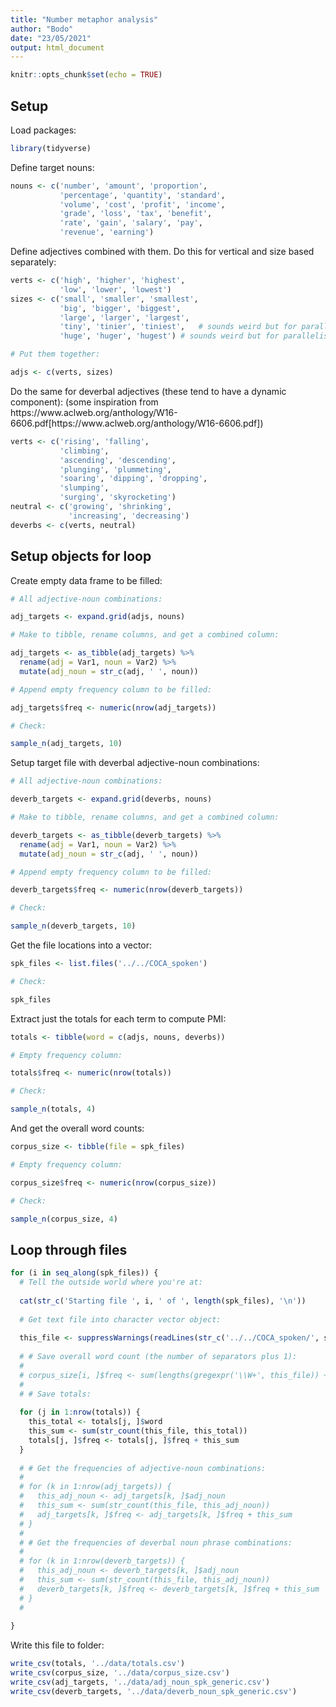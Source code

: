 ```yaml
---
title: "Number metaphor analysis"
author: "Bodo"
date: "23/05/2021"
output: html_document
---
```


```r
knitr::opts_chunk$set(echo = TRUE)
```

## Setup

Load packages:

```r
library(tidyverse)
```

Define target nouns:

```r
nouns <- c('number', 'amount', 'proportion',
           'percentage', 'quantity', 'standard',
           'volume', 'cost', 'profit', 'income',
           'grade', 'loss', 'tax', 'benefit',
           'rate', 'gain', 'salary', 'pay',
           'revenue', 'earning')
```

Define adjectives combined with them. Do this for vertical and size based separately:

```r
verts <- c('high', 'higher', 'highest',
           'low', 'lower', 'lowest')
sizes <- c('small', 'smaller', 'smallest',
           'big', 'bigger', 'biggest',
           'large', 'larger', 'largest',
           'tiny', 'tinier', 'tiniest',   # sounds weird but for parallelism
           'huge', 'huger', 'hugest') # sounds weird but for parallelism

# Put them together:

adjs <- c(verts, sizes)
```

Do the same for deverbal adjectives (these tend to have a dynamic component):
(some inspiration from https://www.aclweb.org/anthology/W16-6606.pdf[https://www.aclweb.org/anthology/W16-6606.pdf])

```r
verts <- c('rising', 'falling',
           'climbing',
           'ascending', 'descending',
           'plunging', 'plummeting',
           'soaring', 'dipping', 'dropping',
           'slumping',
           'surging', 'skyrocketing')
neutral <- c('growing', 'shrinking',
             'increasing', 'decreasing')
deverbs <- c(verts, neutral)
```

## Setup objects for loop

Create empty data frame to be filled:

```r
# All adjective-noun combinations:

adj_targets <- expand.grid(adjs, nouns)

# Make to tibble, rename columns, and get a combined column:

adj_targets <- as_tibble(adj_targets) %>% 
  rename(adj = Var1, noun = Var2) %>% 
  mutate(adj_noun = str_c(adj, ' ', noun))

# Append empty frequency column to be filled:

adj_targets$freq <- numeric(nrow(adj_targets))

# Check:

sample_n(adj_targets, 10)
```

Setup target file with deverbal adjective-noun combinations:

```r
# All adjective-noun combinations:

deverb_targets <- expand.grid(deverbs, nouns)

# Make to tibble, rename columns, and get a combined column:

deverb_targets <- as_tibble(deverb_targets) %>% 
  rename(adj = Var1, noun = Var2) %>% 
  mutate(adj_noun = str_c(adj, ' ', noun))

# Append empty frequency column to be filled:

deverb_targets$freq <- numeric(nrow(deverb_targets))

# Check:

sample_n(deverb_targets, 10)
```

Get the file locations into a vector:

```r
spk_files <- list.files('../../COCA_spoken')

# Check:

spk_files
```

Extract just the totals for each term to compute PMI:

```r
totals <- tibble(word = c(adjs, nouns, deverbs))

# Empty frequency column:

totals$freq <- numeric(nrow(totals))

# Check:

sample_n(totals, 4)
```

And get the overall word counts:

```r
corpus_size <- tibble(file = spk_files)

# Empty frequency column:

corpus_size$freq <- numeric(nrow(corpus_size))

# Check:

sample_n(corpus_size, 4)
```

## Loop through files

```r
for (i in seq_along(spk_files)) {
  # Tell the outside world where you're at:
  
  cat(str_c('Starting file ', i, ' of ', length(spk_files), '\n'))
  
  # Get text file into character vector object:
  
  this_file <- suppressWarnings(readLines(str_c('../../COCA_spoken/', spk_files[i])))
  
  # # Save overall word count (the number of separators plus 1):
  # 
  # corpus_size[i, ]$freq <- sum(lengths(gregexpr('\\W+', this_file)) + 1)
  # 
  # # Save totals:
  
  for (j in 1:nrow(totals)) {
    this_total <- totals[j, ]$word
    this_sum <- sum(str_count(this_file, this_total))
    totals[j, ]$freq <- totals[j, ]$freq + this_sum
  }
  
  # # Get the frequencies of adjective-noun combinations:
  # 
  # for (k in 1:nrow(adj_targets)) {
  #   this_adj_noun <- adj_targets[k, ]$adj_noun
  #   this_sum <- sum(str_count(this_file, this_adj_noun))
  #   adj_targets[k, ]$freq <- adj_targets[k, ]$freq + this_sum
  # }
  # 
  # # Get the frequencies of deverbal noun phrase combinations:
  # 
  # for (k in 1:nrow(deverb_targets)) {
  #   this_adj_noun <- deverb_targets[k, ]$adj_noun
  #   this_sum <- sum(str_count(this_file, this_adj_noun))
  #   deverb_targets[k, ]$freq <- deverb_targets[k, ]$freq + this_sum
  # }
  # 
  
}
```

Write this file to folder:

```r
write_csv(totals, '../data/totals.csv')
write_csv(corpus_size, '../data/corpus_size.csv')
write_csv(adj_targets, '../data/adj_noun_spk_generic.csv')
write_csv(deverb_targets, '../data/deverb_noun_spk_generic.csv')
```



